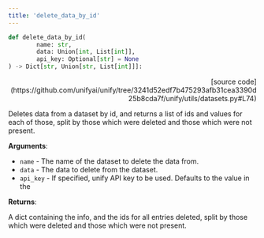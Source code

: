 ```yaml
---
title: 'delete_data_by_id'
---
```


```python
def delete_data_by_id(
        name: str,
        data: Union[int, List[int]],
        api_key: Optional[str] = None
) -> Dict[str, Union[str, List[int]]]:
```

<p align="right">[source code](https://github.com/unifyai/unify/tree/3241d52edf7b475293afb31cea3390d25b8cda7f/unify/utils/datasets.py#L74)</p>

Deletes data from a dataset by id, and returns a list of ids and values for each
of those, split by those which were deleted and those which were not present.

**Arguments**:

- `name` - The name of the dataset to delete the data from.
- `data` - The data to delete from the dataset.
- `api_key` - If specified, unify API key to be used. Defaults to the value in the



**Returns**:

A dict containing the info, and the ids for all entries deleted, split by those
which were deleted and those which were not present.